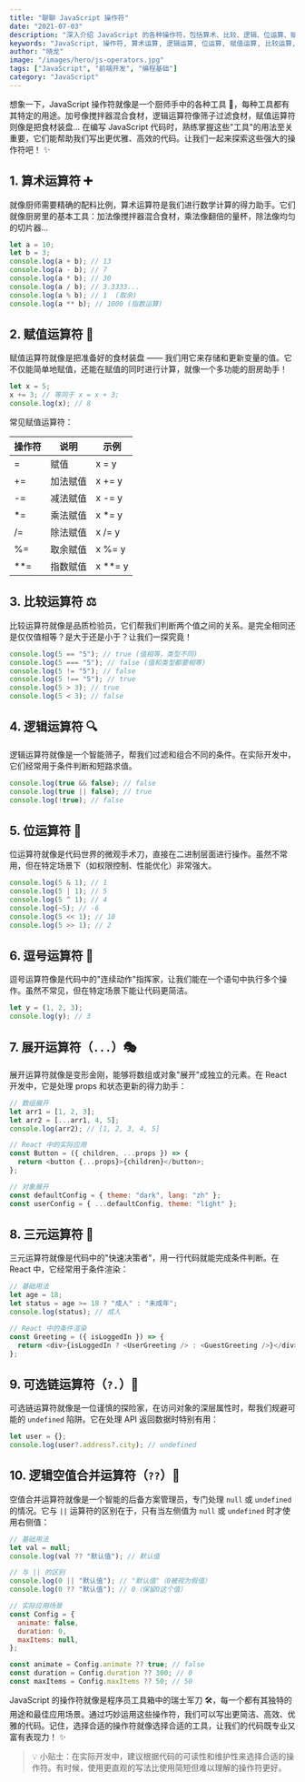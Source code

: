 ```yaml
---
title: "聊聊 JavaScript 操作符"
date: "2021-07-03"
description: "深入介绍 JavaScript 的各种操作符，包括算术、比较、逻辑、位运算、赋值、字符串、展开、逗号等操作符，提供详细示例和应用场景。"
keywords: "JavaScript, 操作符, 算术运算, 逻辑运算, 位运算, 赋值运算, 比较运算, 逗号运算符, 展开运算符"
author: "晓龙"
image: "/images/hero/js-operators.jpg"
tags: ["JavaScript", "前端开发", "编程基础"]
category: "JavaScript"
---
```


想象一下，JavaScript 操作符就像是一个厨师手中的各种工具 🧰，每种工具都有其特定的用途。加号像搅拌器混合食材，逻辑运算符像筛子过滤食材，赋值运算符则像是把食材装盘... 在编写 JavaScript 代码时，熟练掌握这些"工具"的用法至关重要，它们能帮助我们写出更优雅、高效的代码。让我们一起来探索这些强大的操作符吧！ ✨

## 1. 算术运算符 ➕

就像厨师需要精确的配料比例，算术运算符是我们进行数学计算的得力助手。它们就像厨房里的基本工具：加法像搅拌器混合食材，乘法像翻倍的量杯，除法像均匀的切片器...

```js
let a = 10;
let b = 3;
console.log(a + b); // 13
console.log(a - b); // 7
console.log(a * b); // 30
console.log(a / b); // 3.3333...
console.log(a % b); // 1  (取余)
console.log(a ** b); // 1000 (指数运算)
```

## 2. 赋值运算符 📝

赋值运算符就像是把准备好的食材装盘 —— 我们用它来存储和更新变量的值。它不仅能简单地赋值，还能在赋值的同时进行计算，就像一个多功能的厨房助手！

```js
let x = 5;
x += 3; // 等同于 x = x + 3;
console.log(x); // 8
```

常见赋值运算符：

| 操作符 | 说明     | 示例      |
| ------ | -------- | --------- |
| =      | 赋值     | x = y     |
| +=     | 加法赋值 | x += y    |
| -=     | 减法赋值 | x -= y    |
| \*=    | 乘法赋值 | x \*= y   |
| /=     | 除法赋值 | x /= y    |
| %=     | 取余赋值 | x %= y    |
| \*\*=  | 指数赋值 | x \*\*= y |

## 3. 比较运算符 ⚖️

比较运算符就像是品质检验员，它们帮我们判断两个值之间的关系。是完全相同还是仅仅值相等？是大于还是小于？让我们一探究竟！

```js
console.log(5 == "5"); // true (值相等，类型不同)
console.log(5 === "5"); // false (值和类型都要相等)
console.log(5 != "5"); // false
console.log(5 !== "5"); // true
console.log(5 > 3); // true
console.log(5 < 3); // false
```

## 4. 逻辑运算符 🔍

逻辑运算符就像是一个智能筛子，帮我们过滤和组合不同的条件。在实际开发中，它们经常用于条件判断和短路求值。

```js
console.log(true && false); // false
console.log(true || false); // true
console.log(!true); // false
```

## 5. 位运算符 🔧

位运算符就像是代码世界的微观手术刀，直接在二进制层面进行操作。虽然不常用，但在特定场景下（如权限控制、性能优化）非常强大。

```js
console.log(5 & 1); // 1
console.log(5 | 1); // 5
console.log(5 ^ 1); // 4
console.log(~5); // -6
console.log(5 << 1); // 10
console.log(5 >> 1); // 2
```

## 6. 逗号运算符 📜

逗号运算符像是代码中的"连续动作"指挥家，让我们能在一个语句中执行多个操作。虽然不常见，但在特定场景下能让代码更简洁。

```js
let y = (1, 2, 3);
console.log(y); // 3
```

## 7. 展开运算符（`...`）🎭

展开运算符就像是变形金刚，能够将数组或对象"展开"成独立的元素。在 React 开发中，它是处理 props 和状态更新的得力助手：

```js
// 数组展开
let arr1 = [1, 2, 3];
let arr2 = [...arr1, 4, 5];
console.log(arr2); // [1, 2, 3, 4, 5]

// React 中的实际应用
const Button = ({ children, ...props }) => {
  return <button {...props}>{children}</button>;
};

// 对象展开
const defaultConfig = { theme: "dark", lang: "zh" };
const userConfig = { ...defaultConfig, theme: "light" };
```

## 8. 三元运算符 🔄

三元运算符就像是代码中的"快速决策者"，用一行代码就能完成条件判断。在 React 中，它经常用于条件渲染：

```js
// 基础用法
let age = 18;
let status = age >= 18 ? "成人" : "未成年";
console.log(status); // 成人

// React 中的条件渲染
const Greeting = ({ isLoggedIn }) => {
  return <div>{isLoggedIn ? <UserGreeting /> : <GuestGreeting />}</div>;
};
```

## 9. 可选链运算符（`?.`）🔗

可选链运算符就像是一位谨慎的探险家，在访问对象的深层属性时，帮我们规避可能的 `undefined` 陷阱。它在处理 API 返回数据时特别有用：

```js
let user = {};
console.log(user?.address?.city); // undefined
```

## 10. 逻辑空值合并运算符（`??`）🎯

空值合并运算符就像是一个智能的后备方案管理员，专门处理 `null` 或 `undefined` 的情况。它与 `||` 运算符的区别在于，只有当左侧值为 `null` 或 `undefined` 时才使用右侧值：

```js
// 基础用法
let val = null;
console.log(val ?? "默认值"); // 默认值

// 与 || 的区别
console.log(0 || "默认值"); // "默认值"（0被视为假值）
console.log(0 ?? "默认值"); // 0（保留0这个值）

// 实际应用场景
const Config = {
  animate: false,
  duration: 0,
  maxItems: null,
};

const animate = Config.animate ?? true; // false
const duration = Config.duration ?? 300; // 0
const maxItems = Config.maxItems ?? 50; // 50
```

JavaScript 的操作符就像是程序员工具箱中的瑞士军刀 🛠️，每一个都有其独特的用途和最佳应用场景。通过巧妙运用这些操作符，我们可以写出更简洁、高效、优雅的代码。记住，选择合适的操作符就像选择合适的工具，让我们的代码既专业又富有表现力！ ✨

> 💡 小贴士：在实际开发中，建议根据代码的可读性和维护性来选择合适的操作符。有时候，使用更直观的写法比使用简短但难以理解的操作符更好。
